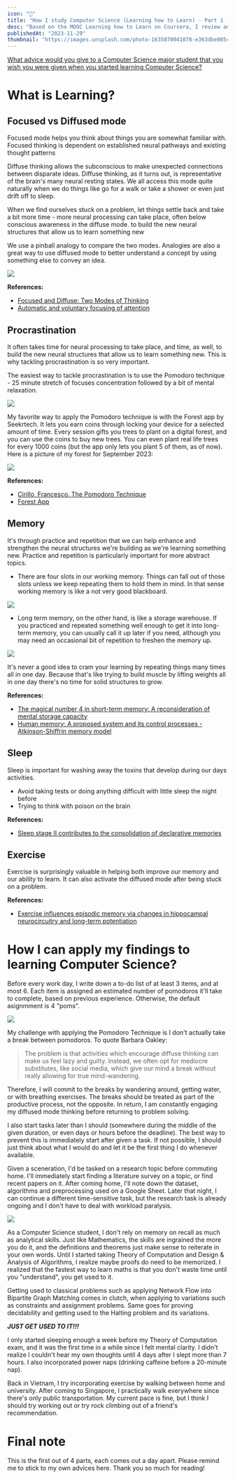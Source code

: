 ```yaml
---
icon: "💭"
title: "How I study Computer Science (Learning how to Learn) - Part 1 (What is Learning?)"
desc: "Based on the MOOC Learning how to Learn on Coursera, I review and explore how the brain receives, stores and retrieve information based on cognitive psychology research."
publishedAt: "2023-11-29"
thumbnail: "https://images.unsplash.com/photo-1635070041078-e363dbe005cb"
---
```

[What advice would you give to a Computer Science major student that you wish you were given when you started learning Computer Science?](https://www.quora.com/What-advice-would-you-give-to-a-Computer-Science-major-student-that-you-wish-you-were-given-when-you-started-learning-Computer-Science/answer/Nikhil-Garg?ch=10&oid=1292239&share=b26792fb&srid=htUgsc&target_type=answer)

# What is Learning?
## Focused vs Diffused mode
Focused mode helps you think about things you are somewhat familiar with. Focused thinking is dependent on established neural pathways and existing thought patterns
    
Diffuse thinking allows the subconscious to make unexpected connections between disparate ideas. Diffuse thinking, as it turns out, is representative of the brain's many neural resting states. We all access this mode quite naturally when we do things like go for a walk or take a shower or even just drift off to sleep. 

When we find ourselves stuck on a problem, let things settle back and take a bit more time - more neural processing can take place, often below conscious awareness in the diffuse mode. to build the new neural structures that allow us to learn something new

We use a pinball analogy to compare the two modes. Analogies are also a great way to use diffused mode to better understand a concept by using something else to convey an idea.

![](https://learningdriven.fun/assets/images/focused_diffused.png)

**References:**
* [Focused and Diffuse: Two Modes of Thinking](https://fs.blog/focused-diffuse-thinking/)
* [Automatic and voluntary focusing of attention](https://www.researchgate.net/profile/Carlo-Umilta/publication/12326284_Automatic_and_voluntary_focusing_of_attention/links/0deec524a96bbe7f6e000000/Automatic-and-voluntary-focusing-of-attention.pdf)

## Procrastination
It often takes time for neural processing to take place, and time, as well, to build the new neural structures that allow us to learn something new. This is why tackling procrastination is so very important. 

The easiest way to tackle procrastination is to use the Pomodoro technique - 25 minute stretch of focuses concentration followed by a bit of mental relaxation.

![](https://images.prismic.io/sketchplanations/62e61034-b66a-4ede-a5db-a5cbc39d55e7_SP+587+-+The+Pomodoro+technique.jpg?auto=compress,format)

My favorite way to apply the Pomodoro technique is with the Forest app by Seekrtech. It lets you earn coins through locking your device for a selected amount of time. Every session gifts you trees to plant on a digital forest, and you can use the coins to buy new trees. You can even plant real life trees for every 1000 coins (but the app only lets you plant 5 of them, as of now). Here is a picture of my forest for September 2023:

![](https://imgur.com/sH0uRYF.png)

**References:**
* [Cirillo, Francesco. The Pomodoro Technique](https://francescocirillo.com/products/the-pomodoro-technique)
* [Forest App](https://www.forestapp.cc/)

## Memory
It's through practice and repetition that we can help enhance and strengthen the neural structures we're building as we're learning something new. Practice and repetition is particularly important for more abstract topics. 
* There are four slots in our working memory. Things can fall out of those slots unless we keep repeating them to hold them in mind. In that sense working memory is like a not very good blackboard. 

![](https://imgur.com/NUpLovz.png)

* Long term memory, on the other hand, is like a storage warehouse. If you practiced and repeated something well enough to get it into long-term memory, you can usually call it up later if you need, although you may need an occasional bit of repetition to freshen the memory up. 

![](https://images.unsplash.com/photo-1587293852726-70cdb56c2866)

It's never a good idea to cram your learning by repeating things many times all in one day. Because that's like trying to build muscle by lifting weights all in one day there's no time for solid structures to grow.

**References:**
* [The magical number 4 in short-term memory: A reconsideration of mental storage capacity](https://www.cambridge.org/core/journals/behavioral-and-brain-sciences/article/magical-number-4-in-shortterm-memory-a-reconsideration-of-mental-storage-capacity/44023F1147D4A1D44BDC0AD226838496)
* [Human memory: A proposed system and its control processes - Atkinson-Shiffrin memory model](https://doi.org/10.1016%2Fs0079-7421%2808%2960422-3)

## Sleep
Sleep is important for washing away the toxins that develop during our days activities. 
* Avoid taking tests or doing anything difficult with little sleep the night before
* Trying to think with poison on the brain

**References:**
* [Sleep stage II contributes to the consolidation of declarative memories](https://doi.org/10.1016/j.neuropsychologia.2012.06.008)

## Exercise
Exercise is surprisingly valuable in helping both improve our memory and our ability to learn. It can also activate the diffused mode after being stuck on a problem.

**References:**
* [Exercise influences episodic memory via changes in hippocampal neurocircuitry and long-term potentiation](https://doi.org/10.1111/ejn.14728)

# How I can apply my findings to learning Computer Science?
Before every work day, I write down a to-do list of at least 3 items, and at most 6. Each item is assigned an estimated number of pomodoros it'll take to complete, based on previous experience. Otherwise, the default asignmment is 4 "poms".

![](https://imgur.com/Vw4tWFY.png)

My challenge with applying the Pomodoro Technique is I don't actually take a break between pomodoros. To quote Barbara Oakley:
> The problem is that activities which encourage diffuse thinking can make us feel lazy and guilty. Instead, we often opt for mediocre substitutes, like social media, which give our mind a break without really allowing for true mind-wandering.

Therefore, I will commit to the breaks by wandering around, getting water, or with breathing exercises. The breaks should be treated as part of the productive process, not the opposite. In return, I am constantly engaging my diffused mode thinking before returning to problem solving.

I also start tasks later than I should (somewhere during the middle of the given duration, or even days or hours before the deadline). The best way to prevent this is immediately start after given a task. If not possible, I should just think about what I would do and let it be the first thing I do whenever available. 

Given a sceneration, I'd be tasked on a research topic before commuting home. I'll immediately start finding a literature survey on a topic, or find recent papers on it. After coming home, I'll note down the dataset, algorithms and preprocessing used on a Google Sheet. Later that night, I can continue a different time-sensitive task, but the research task is already ongoing and I don't have to deal with workload paralysis.

![](https://imgur.com/zEJn4l2.png)

As a Computer Science student, I don't rely on memory on recall as much as analytical skills. Just like Mathematics, the skills are ingrained the more you do it, and the definitions and theorems just make sense to reiterate in your own words. Until I started taking Theory of Computation and Design & Analysis of Algorithms, I realize maybe proofs do need to be memorized. I realized that the fastest way to learn maths is that you don't waste time until you "understand", you get used to it. 

Getting used to classical problems such as applying Network Flow into Bipartite Graph Matching comes in clutch, when applying to variations such as constraints and assignment problems. Same goes for proving decidability and getting used to the Halting problem and its variations. 

***JUST GET USED TO IT!!!***

I only started sleeping enough a week before my Theory of Computation exam, and it was the first time in a while since I felt mental clarity. I didn't realize I couldn't hear my own thoughts until 4 days after I slept more than 7 hours. I also incorporated power naps (drinking caffeine before a 20-minute nap).

Back in Vietnam, I try incorporating exercise by walking between home and university. After coming to Singapore, I practically walk everywhere since there's only public transportation. My current pace is fine, but I think I should try working out or try rock climbing out of a friend's recommendation.

# Final note
This is the first out of 4 parts, each comes out a day apart. Please remind me to stick to my own advices here. Thank you so much for reading!